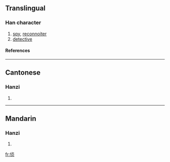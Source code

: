 {{see|偵}}

==Translingual==
===Han character===
{{Han char|rad=人|as=06|sn=8|four=|canj=人卜月人 (OYBO)}}
# [[spy]], [[reconnoiter]]
# [[detective]]
====References====
{{Han ref|kx=0102.291|hdz=10147.070|uh=4FA6|ud=20390}}
----
==Cantonese==
===Hanzi===
{{yue-hanzi|jyut=|y=jing1}}
# {{defn|Cantonese}}
----
==Mandarin==
===Hanzi===
{{cmn-hanzi|tra=偵|pin=[[zhēn]] (zhen1)|wg=chen<sup>1</sup>}}
# {{defn|Mandarin}}

[[fr:侦]]